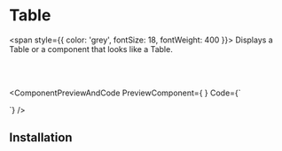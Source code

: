 # Table

<span style={{ color: 'grey', fontSize: 18, fontWeight: 400 }}>
  Displays a Table or a component that looks like a Table.
</span>

<br></br>


<ComponentPreviewAndCode PreviewComponent={
<TableWarrper/>
}
Code={`

`}
/>


## Installation

<CommandBlock command="npx react-nex add Table" />